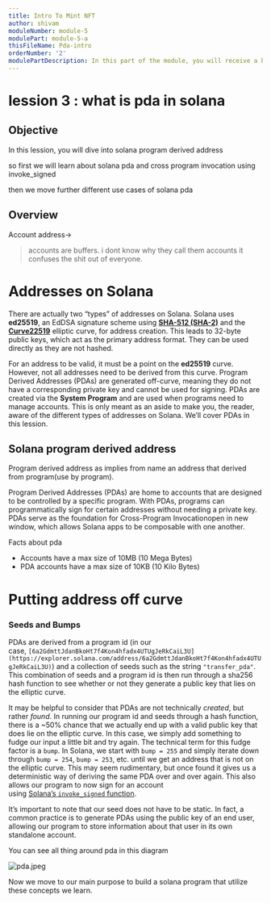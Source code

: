 ```yaml
---
title: Intro To Mint NFT
author: shivam
moduleNumber: module-5
modulePart: module-5-a
thisFileName: Pda-intro
orderNumber: '2'
modulePartDescription: In this part of the module, you will receive a brief introduction to minting solana NFT. Following this, we will delve deeper into the concept of composability.
---
```



# lession 3 : what is pda in solana

## Objective

In this lession, you will dive into solana program derived address

so first we will learn about solana pda and cross program invocation using invoke_signed

then we move further different use cases of solana pda 

## Overview

Account address→

> accounts are buffers. i dont know why they call them accounts it confuses the shit out of everyone.
> 

# **Addresses on Solana**

There are actually two “types” of addresses on Solana. Solana uses **ed25519**, an EdDSA signature scheme using **[SHA-512 (SHA-2)](https://en.wikipedia.org/wiki/SHA-2)** and the **[Curve22519](https://en.wikipedia.org/wiki/Curve25519)** elliptic curve, for address creation. This leads to 32-byte public keys, which act as the primary address format. They can be used directly as they are not hashed.

For an address to be valid, it must be a point on the **ed25519** curve. However, not all addresses need to be derived from this curve. Program Derived Addresses (PDAs) are generated off-curve, meaning they do not have a corresponding private key and cannot be used for signing. PDAs are created via the **System Program** and are used when programs need to manage accounts. This is only meant as an aside to make you, the reader, aware of the different types of addresses on Solana. We’ll cover PDAs in this lession.

## Solana program derived address

Program derived address as implies from name 
an address that derived from program(use by program).

Program Derived Addresses (PDAs) are home to accounts that are designed to be controlled by a specific program. With PDAs, programs can programmatically sign for certain addresses without needing a private key. PDAs serve as the foundation for Cross-Program Invocationopen in new window, which allows Solana apps to be composable with one another.

Facts about pda

- Accounts have a max size of 10MB (10 Mega Bytes)
- PDA accounts have a max size of 10KB (10 Kilo Bytes)

# Putting address off curve

### **Seeds and Bumps**

PDAs are derived from a program id (in our case, `[6a2GdmttJdanBkoHt7f4Kon4hfadx4UTUgJeRkCaiL3U](https://explorer.solana.com/address/6a2GdmttJdanBkoHt7f4Kon4hfadx4UTUgJeRkCaiL3U)`) and a collection of seeds such as the string `"transfer_pda"`. This combination of seeds and a program id is then run through a sha256 hash function to see whether or not they generate a public key that lies on the elliptic curve.

It may be helpful to consider that PDAs are not technically *created*, but rather *found*. In running our program id and seeds through a hash function, there is a ~50% chance that we actually end up with a valid public key that does lie on the elliptic curve. In this case, we simply add something to fudge our input a little bit and try again. The technical term for this fudge factor is a `bump`. In Solana, we start with `bump = 255` and simply iterate down through `bump = 254`, `bump = 253`, etc. until we get an address that is not on the elliptic curve. This may seem rudimentary, but once found it gives us a deterministic way of deriving the same PDA over and over again. This also allows our program to now sign for an account using [Solana’s `invoke_signed` function](https://docs.solana.com/developing/programming-model/calling-between-programs#program-signed-accounts).

It’s important to note that our seed does not have to be static. In fact, a common practice is to generate PDAs using the public key of an end user, allowing our program to store information about that user in its own standalone account.

You can see all thing around pda in this diagram

![pda.jpeg](https://prod-files-secure.s3.us-west-2.amazonaws.com/521abc81-0300-4b28-afc0-7dbba3b32c10/e5556d28-de9d-419a-80fe-0e582aa2fa7e/pda.jpeg)

Now we move to our main purpose 
to build a solana program that utilize these concepts we learn.